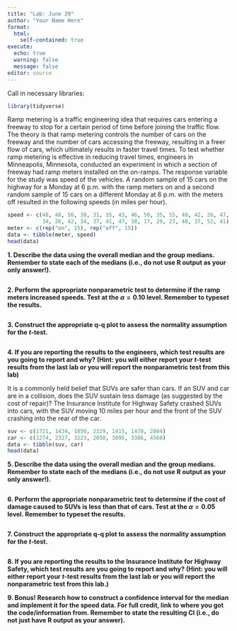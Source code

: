 ```yaml
---
title: "Lab: June 29"
author: "Your Name Here"
format: 
  html:
    self-contained: true
execute:
  echo: true
  warning: false
  message: false
editor: source
---
```


Call in necessary libraries:

```r
library(tidyverse)
```

Ramp metering is a traffic engineering idea that requires cars entering a freeway to stop for a certain period of time before joining the traffic flow. The theory is that ramp metering controls the number of cars on the freeway and the number of cars accessing the freeway, resulting in a freer flow of cars, which ultimately results in faster travel times. To test whether ramp metering is effective in reducing travel times, engineers in Minneapolis, Minnesota, conducted an experiment in which a section of freeway had ramp meters installed on the on-ramps. The response variable for the study was speed of the vehicles. A random sample of 15 cars on the highway for a Monday at 6 p.m. with the ramp meters on and a second random sample of 15 cars on a different Monday at 6 p.m. with the meters off resulted in the following speeds (in miles per hour).

```r
speed <- c(48, 48, 56, 38, 31, 35, 43, 46, 50, 35, 55, 40, 42, 26, 47,
           34, 26, 42, 34, 37, 41, 47, 38, 17, 29, 23, 40, 37, 52, 41)
meter <- c(rep("on", 15), rep("off", 15))
data <- tibble(meter, speed)
head(data)
```

**1. Describe the data using the overall median and the group medians. Remember to state each of the medians (i.e., do not use R output as your only answer!).**

```r

```


**2. Perform the appropriate nonparametric test to determine if the ramp meters increased speeds. Test at the $\alpha=0.10$ level. Remember to typeset the results.**

```r

```

**3. Construct the appropriate q-q plot to assess the normality assumption for the *t*-test.**

```r

```

**4. If you are reporting the results to the engineers, which test results are you going to report and why? (Hint: you will either report your *t*-test results from the last lab or you will report the nonparametric test from this lab) **



It is a commonly held belief that SUVs are safer than cars. If an SUV and car are in a collision, does the SUV sustain less damage (as suggested by the cost of repair)? The Insurance Institute for Highway Safety crashed SUVs into cars, with the SUV moving 10 miles per hour and the front of the SUV crashing into the rear of the car.

```r
suv <- c(1721, 1434, 1850, 2329, 1415, 1470, 2884)
car <- c(1274, 2327, 3223, 2058, 3095, 3386, 4560)
data <- tibble(suv, car)
head(data)
```

**5. Describe the data using the overall median and the group medians. Remember to state each of the medians (i.e., do not use R output as your only answer!).**

```r

```

**6. Perform the appropriate nonparametric test to determine if the cost of damage caused to SUVs is less than that of cars. Test at the $\alpha=0.05$ level. Remember to typeset the results.**

```r

```

**7. Construct the appropriate q-q plot to assess the normality assumption for the *t*-test.**

```r

```

**8. If you are reporting the results to the Insurance Institute for Highway Safety, which test results are you going to report and why? (Hint: you will either report your *t*-test results from the last lab or you will report the nonparametric test from this lab.)**



**9. Bonus! Research how to construct a confidence interval for the median and implement it for the speed data. For full credit, link to where you got the code/information from. Remember to state the resulting CI (i.e., do not just have R output as your answer).**

```r

```


